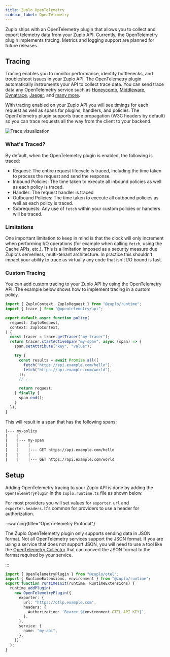 ```yaml
---
title: Zuplo OpenTelemetry
sidebar_label: OpenTelemetry
---
```


Zuplo ships with an OpenTelemetry plugin that allows you to collect and export
telemetry data from your Zuplo API. Currently, the OpenTelemetry plugin
implements tracing. Metrics and logging support are planned for future releases.

<EnterpriseFeature name="OpenTelemetry" />

## Tracing

Tracing enables you to monitor performance, identify bottlenecks, and
troubleshoot issues in your Zuplo API. The OpenTelemetry plugin automatically
instruments your API to collect trace data. You can send trace data any
OpenTelemetry service such as [Honeycomb](https://honeycomb.io), [Middleware](https://middleware.io/), [Dynatrace](https://dynatrace.com), [Jaeger](https://www.jaegertracing.io/), and
[many more](https://opentelemetry.io/ecosystem/).

With tracing enabled on your Zuplo API you will see timings for each request as
well as spans for plugins, handlers, and policies. The OpenTelemetry plugin
supports trace propagation (W3C headers by default) so you can trace requests
all the way from the client to your backend.

![Trace visualization](../../public/media/opentelemetry/image-1.png)

### What's Traced?

By default, when the OpenTelemetry plugin is enabled, the following is traced:

- Request: The entire request lifecycle is traced, including the time taken to
  process the request and send the response.
- Inbound Policies: The time taken to execute all inbound policies as well as
  each policy is traced.
- Handler: The request handler is traced
- Outbound Policies: The time taken to execute all outbound policies as well as
  each policy is traced.
- Subrequests: Any use of `fetch` within your custom policies or handlers will
  be traced.

### Limitations

One important limitation to keep in mind is that the clock will only increment
when performing I/O operations (for example when calling `fetch`, using the
Cache APIs, etc.). This is a limitation imposed as a security measure due
Zuplo's serverless, multi-tenant architecture. In practice this shouldn't impact
your ability to trace as virtually any code that isn't I/O bound is fast.

### Custom Tracing

You can add custom tracing to your Zuplo API by using the OpenTelemetry API. The
example below shows how to implement tracing in a custom policy.

```ts
import { ZuploContext, ZuploRequest } from "@zuplo/runtime";
import { trace } from "@opentelemetry/api";

export default async function policy(
  request: ZuploRequest,
  context: ZuploContext,
) {
  const tracer = trace.getTracer("my-tracer");
  return tracer.startActiveSpan("my-span", async (span) => {
    span.setAttribute("key", "value");

    try {
      const results = await Promise.all([
        fetch("https://api.example.com/hello"),
        fetch("https://api.example.com/world"),
      ]);
      // ...

      return request;
    } finally {
      span.end();
    }
  });
}
```

This will result in a span that has the following spans:

```txt
|--- my-policy
|    |
|    |--- my-span
|    |    |
|    |    |--- GET https://api.example.com/hello
|    |    |
|    |    |--- GET https://api.example.com/world
```

## Setup

Adding OpenTelemetry tracing to your Zuplo API is done by adding the
`OpenTelemetryPlugin` in the `zuplo.runtime.ts` file as shown below.

For most providers you will set values for `exporter.url` and
`exporter.headers`. It's common for providers to use a header for authorization.

:::warning{title="OpenTelemetry Protocol"}

The Zuplo OpenTelemetry plugin only supports sending data in JSON format. Not
all OpenTelemetry services support the JSON format. If you are using a service
that does not support JSON, you will need to use a tool like the
[OpenTelemetry Collector](https://opentelemetry.io/docs/collector/) that can
convert the JSON format to the format required by your service.

:::

```ts title="zuplo.runtime.ts"
import { OpenTelemetryPlugin } from "@zuplo/otel";
import { RuntimeExtensions, environment } from "@zuplo/runtime";
export function runtimeInit(runtime: RuntimeExtensions) {
  runtime.addPlugin(
    new OpenTelemetryPlugin({
      exporter: {
        url: "https://otlp.example.com",
        headers: {
          Authorization: `Bearer ${environment.OTEL_API_KEY}`,
        },
      },
      service: {
        name: "my-api",
      },
    }),
  );
}
```
